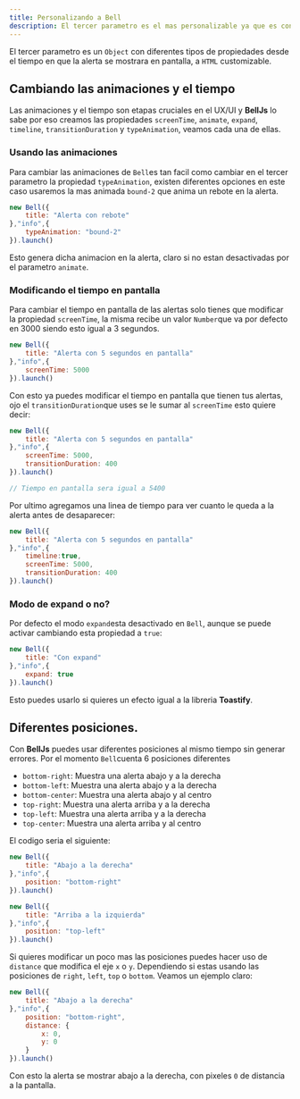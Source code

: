 ```yaml
---
title: Personalizando a Bell
description: El tercer parametro es el mas personalizable ya que es conjunto de instrucciones para bell.
---
```



El tercer parametro es un `Object` con diferentes tipos de propiedades desde el tiempo en que la alerta se mostrara en pantalla, a `HTML` customizable.

## Cambiando las animaciones y el tiempo

Las animaciones y el tiempo son etapas cruciales en el UX/UI y **BellJs** lo sabe por eso creamos las propiedades `screenTime`, `animate`, `expand`, `timeline`, `transitionDuration` y `typeAnimation`, veamos cada una de ellas.

### Usando las animaciones

Para cambiar las animaciones de `Bell`es tan facil como cambiar en el tercer parametro la propiedad `typeAnimation`, existen diferentes opciones en este caso usaremos la mas animada `bound-2` que anima un rebote en la alerta.

```js
new Bell({
	title: "Alerta con rebote"
},"info",{
	typeAnimation: "bound-2"
}).launch()
```

<Touches slug="es-customized-bell-anim"/>

Esto genera dicha animacion en la alerta, claro si no estan desactivadas por el parametro `animate`.

### Modificando el tiempo en pantalla

Para cambiar el tiempo en pantalla de las alertas solo tienes que modificar la propiedad `screenTime`, la misma recibe un valor `Number`que va por defecto en 3000 siendo esto igual a 3 segundos.

```js
new Bell({
	title: "Alerta con 5 segundos en pantalla"
},"info",{
	screenTime: 5000
}).launch()
```
<Touches slug="es-customized-bell-time"/>

Con esto ya puedes modificar el tiempo en pantalla que tienen tus alertas, ojo el `transitionDuration`que uses se le sumar al `screenTime` esto quiere decir:

```js
new Bell({
	title: "Alerta con 5 segundos en pantalla"
},"info",{
	screenTime: 5000,
	transitionDuration: 400
}).launch()

// Tiempo en pantalla sera igual a 5400
```

<Touches slug="es-customized-bell-time-2"/>

Por ultimo agregamos una linea de tiempo para ver cuanto le queda a la alerta antes de desaparecer:

```js
new Bell({
	title: "Alerta con 5 segundos en pantalla"
},"info",{
	timeline:true,
	screenTime: 5000,
	transitionDuration: 400
}).launch()
```
<Touches slug="es-customized-bell-time-3"/>

### Modo de expand o no?

Por defecto el modo `expand`esta desactivado en `Bell`, aunque se puede activar cambiando esta propiedad a `true`:

```js
new Bell({
	title: "Con expand"
},"info",{
	expand: true
}).launch()
```
<Touches slug="es-customized-expand"/>

Esto puedes usarlo si quieres un efecto igual a la libreria **Toastify**.


## Diferentes posiciones.

Con **BellJs** puedes usar diferentes posiciones al mismo tiempo sin generar errores. Por el momento `Bell`cuenta 6 posiciones diferentes

- `bottom-right`: Muestra una alerta abajo y a la derecha
- `bottom-left`: Muestra una alerta abajo y a la derecha
- `bottom-center`: Muestra una alerta abajo y al centro
- `top-right`: Muestra una alerta arriba y a la derecha
- `top-left`: Muestra una alerta arriba y a la derecha
- `top-center`: Muestra una alerta arriba y al centro

El codigo seria el siguiente:

```js
new Bell({
	title: "Abajo a la derecha"
},"info",{
	position: "bottom-right"
}).launch()

new Bell({
	title: "Arriba a la izquierda"
},"info",{
	position: "top-left"
}).launch()
```

<Touches slug="es-customized-position"/>
<Touches slug="es-customized-position-2"/>

Si quieres modificar un poco mas las posiciones puedes hacer uso de `distance` que modifica el eje `x` o `y`. Dependiendo si estas usando las posiciones de `right`, `left`, `top` o `bottom`. Veamos un ejemplo claro:
```js
new Bell({
	title: "Abajo a la derecha"
},"info",{
	position: "bottom-right",
	distance: {
		x: 0,
		y: 0
	}
}).launch()
```

<Touches slug="es-customized-position-3"/>

Con esto la alerta se mostrar abajo a la derecha, con pixeles `0` de distancia a la pantalla.
